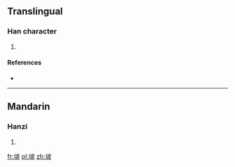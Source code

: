 ==Translingual==

===Han character===
{{Han char|rn=32|rad=土|as=08|sn=11|four=|canj=土山一十 (GUMJ)|ids=⿰[[土]][[岸]]}}

# {{defn|Han|sort=土08}}

====References====
* {{Han ref|kx=0232.181|hdz=10453.070|uh=5813|ud=22547}}

----

==Mandarin==

===Hanzi===
{{cmn-hanzi|pin=[[àn]] ([[an4]])|wg=an<sup>4</sup>}}

# {{defn|lang=cmn|sort=土08}}

[[fr:堓]]
[[pl:堓]]
[[zh:堓]]